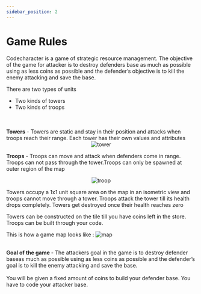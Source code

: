 ```yaml
---
sidebar_position: 2
---
```


# Game Rules

Codecharacter is a game of strategic resource management. The objective of the game for attacker is to destroy defenders base as much as possible using as less coins as possible and the defender’s objective is to kill the enemy attacking and save the base.  

There are two types of units
<ul>
  <li>Two kinds of towers</li>
  <li>Two kinds of troops</li>
</ul>
<br />
<br />
<b>Towers</b> - Towers are static and stay in their position and attacks when troops reach their range. Each tower has their own values and attributes
<div align = "center">
  <img src="/codecharacter-docs-2022/img/Overview/GameRules/Towers.png" alt="tower"/>
</div>

<b>Troops</b> - Troops can move and attack when defenders come in range. Troops can not pass through the tower.Troops can only be spawned at outer region of the map
<div align = "center">
  <img src="/codecharacter-docs-2022/img/Overview/GameRules/troop.png" alt="troop" />
</div>

Towers occupy a 1x1 unit square area on the map in an isometric view and troops cannot move through a tower. Troops attack the tower till its health drops completely. Towers get destroyed once their health reaches zero

Towers can be constructed on the tile till you have coins left in the store. Troops can be built through your code.

This is how a game map looks like : 
<img src="/codecharacter-docs-2022/img/Overview/GameRules/map.jpeg" alt="map"/>


<br />
<b>Goal of the game </b> - The attackers goal in the game is to destroy defender baseas much as possible using as less coins as possible and the defender’s goal is to kill the enemy attacking and save the base.
<br />
<br />
You will be given a fixed amount of coins to build your defender base. You have to code your attacker base.

